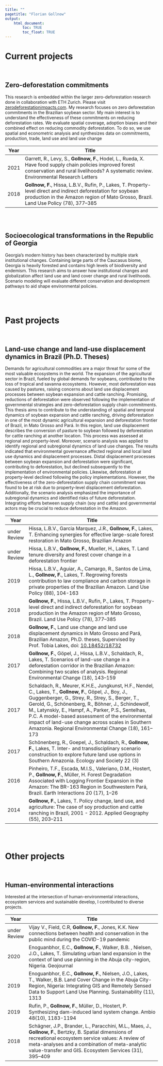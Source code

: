 ```yaml
---
title: ""
pagetitle: "Florian Gollnow"
output: 
    html_document:
        toc: TRUE
        toc_float: TRUE
---
```

<link rel="stylesheet" href="styles.css" type="text/css">
<link rel="stylesheet" href="academicicons/css/academicons.min.css"/>

# Current projects 

\

## Zero-deforestation commitments
This research is embedded within the larger zero-deforestation research done in collaboration with ETH Zurich. Please visit [zerodeforestationimpacts.com](http://zerodeforestationimpacts.com/). 
My research focuses on zero deforestation commitments in the Brazilian soybean sector. My main interest is to understand the effectiveness of these commitments on reducing deforestation rates. We evaluate spatial coverage, adoption biases and their combined effect on reducing commodity deforestation. To do so, we use spatial and econometric analysis and synthesizes data on commitments, production, trade, land use and land use change

Year | Title
-----|---------------------------------------------
2021 | Garrett, R., Levy, S., **Gollnow, F.**, Hodel, L., Rueda, X. Have food supply chain policies improved forest conservation and rural livelihoods? A systematic review. Environmental Research Letters
2018 | **Gollnow, F.**, Hissa, L.B.V., Rufin, P., Lakes, T. Property-level direct and indirect deforestation for soybean production in the Amazon region of Mato Grosso, Brazil. Land Use Policy (78), 377–385
  
\
\
  
## Socioecological transformations in the Republic of Georgia
Georgia’s modern history has been characterized by multiple stark institutional changes. Containing large parts of the Caucasus biome, Georgia is heavily forested and contains high levels of biodiversity and endemism. This research aims to answer how institutional changes and globalization affect land use and land cover change and rural livelihoods. Scenario modeling will evaluate different conservation and development pathways to aid shape environmental policies. 
  
\
\

# Past projects

\

## Land-use change and land-use displacement dynamics in Brazil (Ph.D. Theses)
Demands for agricultural commodities are a major threat for some of the most valuable ecosystems in the world. The expansion of the agricultural sector in Brazil, fueled by global demands for soybeans, contributed to the loss of tropical and savanna ecosystems. However, most deforestation was caused by pastures, raising concerns about land use displacement processes between soybean expansion and cattle ranching. Promising, reductions of deforestation were observed following the implementation of governmental strategies and zero-deforestation supply chain commitments. This thesis aims to contribute to the understanding of spatial and temporal dynamics of soybean expansion and cattle ranching, driving deforestation in one of the most dynamic agricultural expansion and deforestation frontier of Brazil, in Mato Grosso and Pará. In this region, land use displacement describes the conversion of pasture to soybean followed by deforestation for cattle ranching at another location. This process was assessed at regional and property-level. Moreover, scenario analysis was applied to identify regional and subregional dynamics of land use changes. The results indicated that environmental governance affected regional and local land use dynamics and displacement processes. Distal displacement processes between soybean expansion and deforestation were significant, contributing to deforestation, but declined subsequently to the implementation of environmental policies. Likewise, deforestation at property-level declined following the policy implementations. However, the effectiveness of the zero-deforestation supply chain commitment was found to be at risk due to property-level displacement deforestation. Additionally, the scenario analysis emphasized the importance of subregional dynamics and identified risks of future deforestation. Integrating efforts between supply chain (soy and cattle) and governmental actors may be crucial to reduce deforestation in the Amazon.

Year | Title
-----|---------------------------------------------
under Review | Hissa, L.B.V., Garcia Marquez, J.R., **Gollnow, F.**, Lakes, T. Enhancing synergies for effective large-scale forest restoration in Mato Grosso, Brazilian Amazon
under Review | Hissa, L.B.V., **Gollnow, F.**, Mueller, H., Lakes, T. Land tenure diversity and forest cover change in a deforestation frontier
2019 | Hissa, L.B.V., Aguiar, A., Camargo, R., Santos de Lima, L., **Gollnow, F.**, Lakes, T. Regrowing forests contribution to law compliance and carbon storage in private properties of the Brazilian Amazon. Land Use Policy (88), 104-163
2018 | **Gollnow, F.**, Hissa, L.B.V., Rufin, P., Lakes, T. Property-level direct and indirect deforestation for soybean production in the Amazon region of Mato Grosso, Brazil. Land Use Policy (78), 377–385
2018 | **Gollnow, F.**, Land use change and land use displacement dynamics in Mato Grosso and Pará, Brazilian Amazon, Ph.D. theses, Supervised by Prof. Tobia Lakes, doi: [10.18452/18732](https://doi.org/10.18452/18732)
2017 | **Gollnow, F.**, Göpel, J., Hissa, L.B.V., Schaldach, R., Lakes, T. Scenarios of land-use change in a deforestation corridor in the Brazilian Amazon: Combining two scales of analysis. Regional Environmental Change (18), 143–159
2017 | Schaldach, R., Meurer, K.H.E., Jungkunst, H.F., Nendel, C., Lakes, T., **Gollnow, F.**, Göpel, J., Boy, J., Guggenberger, G., Strey, R., Strey, S., Berger, T., Gerold, G., Schönenberg, R., Böhner, J., Schindewolf, M., Latynskiy, E., Hampf, A., Parker, P.S., Sentelhas, P.C. A model-based assessment of the environmental impact of land-use change across scales in Southern Amazonia. Regional Environmental Change (18), 161–173
2017 | Schönenberg, R., Goepel, J., Schaldach, R., **Gollnow, F.**, Lakes, T. Inter- and transdisciplinary scenario construction to explore future land use options in Southern Amazonia. Ecology and Society 22 (3)
2016 | Pinheiro, T.F., Escada, M.I.S., Valeriano, D.M., Hostert, P., **Gollnow, F.**, Müller, H. Forest Degradation Associated with Logging Frontier Expansion in the Amazon: The BR-163 Region in Southwestern Pará, Brazil. Earth Interactions 20 (17), 1–26
2014 | **Gollnow, F.**, Lakes, T. Policy change, land use, and agriculture: The case of soy production and cattle ranching in Brazil, 2001 - 2012. Applied Geography (55), 203–211

\
\

# Other projects

\

## Human-environmental interactions  
Interested at the intersection of human-environmental interactions, ecosystem services and sustainable develop, I contributed to diverse projects.

Year | Title
-----|---------------------------------------------
under Review | Vijay V., Field, C.R, **Gollnow, F.**, Jones, K.K. New connections between health and conservation in the public mind during the COVID-19 pandemic
2020 | Enoguanbhor, E.C., **Gollnow, F.**, Walker, B.B. , Nielsen, J.O., Lakes, T. Simulating urban land expansion in the context of land use planning in the Abuja city-region, Nigeria. Geojournal 
2019 | Enoguanbhor, E.C., **Gollnow, F.**, Nielsen, J.O., Lakes, T., Walker, B.B. Land Cover Change in the Abuja City-Region, Nigeria: Integrating GIS and Remotely Sensed Data to Support Land Use Planning. Sustainability (11), 1313
2019 | Rufin, P., **Gollnow, F.**, Müller, D., Hostert, P. Synthesizing dam-induced land system change. Ambio 48(10), 1183-1194
2018 | Schägner, J.P., Brander, L., Paracchini, M.L., Maes, J., **Gollnow, F.**, Bertzky, B. Spatial dimensions of recreational ecosystem service values: A review of meta-analyses and a combination of meta-analytic value-transfer and GIS. Ecosystem Services (31), 395–409





